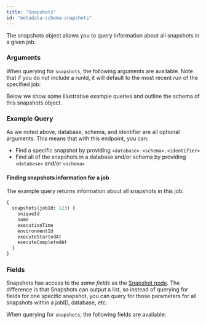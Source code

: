 ```yaml
---
title: "Snapshots"
id: "metadata-schema-snapshots"
---
```



The snapshots object allows you to query information about all snapshots in a given job.

### Arguments

When querying for `snapshots`, the following arguments are available. Note that if you do not include a runId, it will default to the most recent run of the specified job:

<ArgsTable queryName="snapshots" />

Below we show some illustrative example queries and outline the schema of this snapshots object.

### Example Query
As we noted above, database, schema, and identifier are all optional arguments.  This means that with this endpoint, you can:
- Find a specific snapshot by providing `<database>.<schema>.<identifier>`
- Find all of the snapshots in a database and/or schema by providing `<database>` and/or `<schema>`

#### Finding snapshots information for a job
The example query returns information about all snapshots in this job.

```graphql
{
  snapshots(jobId: 123) {
    uniqueId
    name
    executionTime
    environmentId
    executeStartedAt
    executeCompletedAt
  }
}

```

### Fields
Snapshots has access to the *same fields* as the [Snapshot node](/docs/dbt-cloud/dbt-cloud-api/metadata/schema/metadata-schema-snapshot).  The difference is that Snapshots can output a list, so instead of querying for fields for one specific snapshot, you can query for those parameters for all snapshots within a jobID, database, etc.

When querying for `snapshots`, the following fields are available:

<SchemaTable nodeName="SnapshotNode" />
